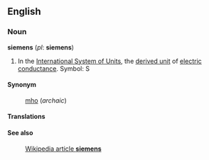 ==English==
===Noun===
'''siemens''' (''pl'': '''siemens''')

#In the [[International System of Units]], the [[derived unit]] of [[electric conductance]].  Symbol: S

====Synonym====
:[[mho]] (''archaic'')

====Translations====

====See also====
:[[en:siemens_(unit)|Wikipedia article '''siemens''']]